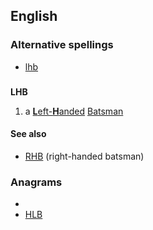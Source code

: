 ==English==

===Alternative spellings===
*[[lhb]]

==={{initialism}}===
'''LHB'''

#{{cricket}} a [[left-handed|'''L'''eft-'''H'''anded]] [[batsman|Batsman]]


====See also====
*[[RHB]] (right-handed batsman)

===Anagrams===
* {{alphagram|bhl}}
* [[HLB#English|HLB]]